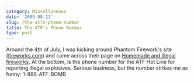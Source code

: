 ```yaml
---
category: Miscellaneous
date: '2009-08-21'
slug: /the-atfs-phone-number
title: The ATF's Phone Number
type: post
---
```



Around the 4th of July, I was kicking around Phantom Firework's
site ([fireworks.com](http://www.fireworks.com/)) and came across
their page on
[Homemade and Illegal fireworks](http://www.fireworks.com/safety/homemade-fireworks.asp).
At the bottom, is the phone number for the ATF Hot Line for
reporting illegal explosives. Serious business, but the number
strikes me as funny: 1-888-ATF-BOMB